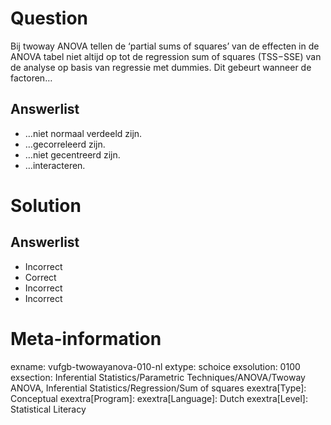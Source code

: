 Question
========
  
Bij twoway ANOVA tellen de ‘partial sums of squares’ van de effecten in de ANOVA tabel niet altijd op tot de regression sum of squares (TSS−SSE) van de analyse op basis van regressie met dummies. Dit gebeurt wanneer de factoren...
  
Answerlist
----------
* ...niet normaal verdeeld zijn.
* ...gecorreleerd zijn.
* ...niet gecentreerd zijn.
* ...interacteren.

Solution
========

Answerlist
----------
* Incorrect
* Correct
* Incorrect
* Incorrect

Meta-information
================
exname: vufgb-twowayanova-010-nl
extype: schoice
exsolution: 0100
exsection: Inferential Statistics/Parametric Techniques/ANOVA/Twoway ANOVA, Inferential Statistics/Regression/Sum of squares
exextra[Type]: Conceptual
exextra[Program]: 
exextra[Language]: Dutch
exextra[Level]: Statistical Literacy